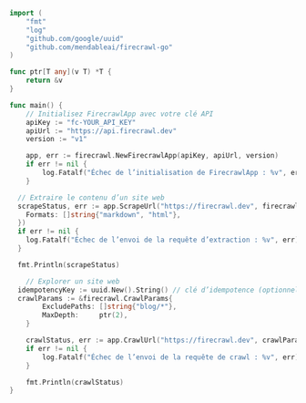 ```go Go
import (
	"fmt"
	"log"
	"github.com/google/uuid"
	"github.com/mendableai/firecrawl-go"
)

func ptr[T any](v T) *T {
	return &v
}

func main() {
	// Initialisez FirecrawlApp avec votre clé API
	apiKey := "fc-YOUR_API_KEY"
	apiUrl := "https://api.firecrawl.dev"
	version := "v1"

	app, err := firecrawl.NewFirecrawlApp(apiKey, apiUrl, version)
	if err != nil {
		log.Fatalf("Échec de l’initialisation de FirecrawlApp : %v", err)
	}

  // Extraire le contenu d’un site web
  scrapeStatus, err := app.ScrapeUrl("https://firecrawl.dev", firecrawl.ScrapeParams{
    Formats: []string{"markdown", "html"},
  })
  if err != nil {
    log.Fatalf("Échec de l’envoi de la requête d’extraction : %v", err)
  }

  fmt.Println(scrapeStatus)

	// Explorer un site web
  idempotencyKey := uuid.New().String() // clé d’idempotence (optionnel)
  crawlParams := &firecrawl.CrawlParams{
		ExcludePaths: []string{"blog/*"},
		MaxDepth:     ptr(2),
	}

	crawlStatus, err := app.CrawlUrl("https://firecrawl.dev", crawlParams, &idempotencyKey)
	if err != nil {
		log.Fatalf("Échec de l’envoi de la requête de crawl : %v", err)
	}

	fmt.Println(crawlStatus) 
}
```
